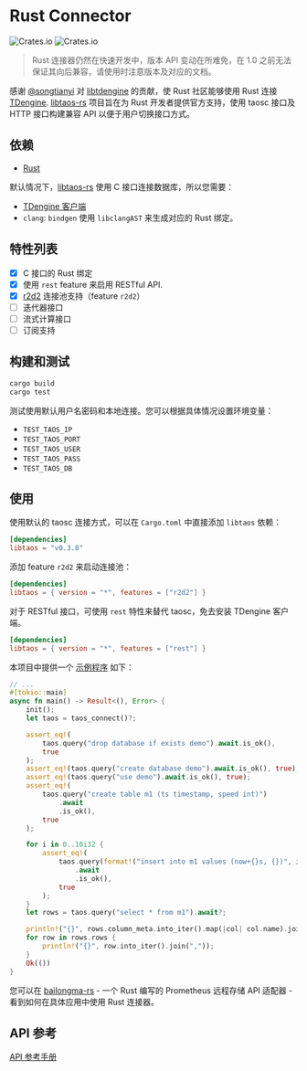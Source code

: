 # Rust Connector

![Crates.io](https://img.shields.io/crates/v/libtaos) ![Crates.io](https://img.shields.io/crates/d/libtaos)

> Rust 连接器仍然在快速开发中，版本 API 变动在所难免，在 1.0 之前无法保证其向后兼容，请使用时注意版本及对应的文档。

感谢 [@songtianyi](https://github.com/songtianyi) 对 [libtdengine](https://github.com/songtianyi/tdengine-rust-bindings) 的贡献，使 Rust 社区能够使用 Rust 连接[TDengine]. [libtaos-rs] 项目旨在为 Rust 开发者提供官方支持，使用 taosc 接口及 HTTP 接口构建兼容 API 以便于用户切换接口方式。

## 依赖

- [Rust](https://www.rust-lang.org/learn/get-started)

默认情况下，[libtaos-rs] 使用 C 接口连接数据库，所以您需要：

- [TDengine 客户端](https://www.taosdata.com/cn/getting-started/#%E9%80%9A%E8%BF%87%E5%AE%89%E8%A3%85%E5%8C%85%E5%AE%89%E8%A3%85)
- `clang`: `bindgen` 使用 `libclangAST` 来生成对应的 Rust 绑定。

## 特性列表

- [x] C 接口的 Rust 绑定
- [x] 使用 `rest` feature 来启用 RESTful API.
- [x] [r2d2] 连接池支持（feature `r2d2`）
- [ ] 迭代器接口
- [ ] 流式计算接口
- [ ] 订阅支持

## 构建和测试

```sh
cargo build
cargo test
```

测试使用默认用户名密码和本地连接。您可以根据具体情况设置环境变量：

- `TEST_TAOS_IP`
- `TEST_TAOS_PORT`
- `TEST_TAOS_USER`
- `TEST_TAOS_PASS`
- `TEST_TAOS_DB`

## 使用

使用默认的 taosc 连接方式，可以在 `Cargo.toml` 中直接添加 `libtaos` 依赖：

```toml
[dependencies]
libtaos = "v0.3.8"
```

添加 feature `r2d2` 来启动连接池：

```toml
[dependencies]
libtaos = { version = "*", features = ["r2d2"] }
```

对于 RESTful 接口，可使用 `rest` 特性来替代 taosc，免去安装 TDengine 客户端。

```toml
[dependencies]
libtaos = { version = "*", features = ["rest"] }
```

本项目中提供一个 [示例程序](https://github.com/taosdata/libtaos-rs/blob/main/examples/demo.rs) 如下：

```rust
// ...
#[tokio::main]
async fn main() -> Result<(), Error> {
    init();
    let taos = taos_connect()?;

    assert_eq!(
        taos.query("drop database if exists demo").await.is_ok(),
        true
    );
    assert_eq!(taos.query("create database demo").await.is_ok(), true);
    assert_eq!(taos.query("use demo").await.is_ok(), true);
    assert_eq!(
        taos.query("create table m1 (ts timestamp, speed int)")
            .await
            .is_ok(),
        true
    );

    for i in 0..10i32 {
        assert_eq!(
            taos.query(format!("insert into m1 values (now+{}s, {})", i, i).as_str())
                .await
                .is_ok(),
            true
        );
    }
    let rows = taos.query("select * from m1").await?;

    println!("{}", rows.column_meta.into_iter().map(|col| col.name).join(","));
    for row in rows.rows {
        println!("{}", row.into_iter().join(","));
    }
    Ok(())
}
```

您可以在 [bailongma-rs] - 一个 Rust 编写的 Prometheus 远程存储 API 适配器 - 看到如何在具体应用中使用 Rust 连接器。

## API 参考

[API 参考手册](https://docs.rs/libtaos/latest/libtaos/)

[libtaos-rs]: https://github.com/taosdata/libtaos-rs
[tdengine]: https://github.com/taosdata/TDengine
[bailongma-rs]: https://github.com/taosdata/bailongma-rs
[r2d2]: https://crates.io/crates/r2d2
